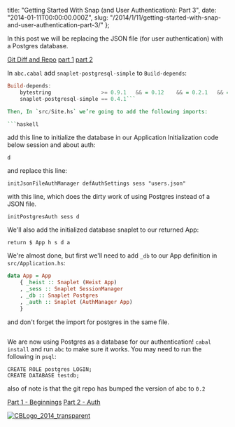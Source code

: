   title:
    "Getting Started With Snap (and User Authentication): Part 3",
  date: "2014-01-11T00:00:00.000Z",
  slug:
    "/2014/1/11/getting-started-with-snap-and-user-authentication-part-3/"
};

In this post we will be replacing the JSON file (for user
authentication) with a Postgres database.

[Git Diff and Repo](https://github.com/ChristopherBiscardi/Getting-Started-with-Snap-and-User-Authentication/commit/72a77abac5d46554e659ddeef0a1abf7074a5c6f)
[part 1](http://www.christopherbiscardi.com/2014/01/07/getting-started-with-snap-and-user-authentication-part-1/)
[part 2](http://www.christopherbiscardi.com/2014/01/10/getting-started-with-snap-and-user-authentication-part-2/)

In `abc.cabal` add `snaplet-postgresql-simple` to
`Build-depends`:

````haskell
Build-depends:
    bytestring                >= 0.9.1   && = 0.12    && = 0.2.1   && = 2       && = 0.11    && = 0.9     && = 0.9     && = 0.9     && = 0.11    && = 1.1     && = 0.1,
    snaplet-postgresql-simple == 0.4.1```

Then, In `src/Site.hs` we’re going to add the following imports:

```haskell
````

add this line to initialize the database in our Application
Initialization code below session and about auth:

```
d
```

and replace this line:

```
initJsonFileAuthManager defAuthSettings sess "users.json"
```

with this line, which does the dirty work of using Postgres
instead of a JSON file.

```
initPostgresAuth sess d
```

We'll also add the initialized database snaplet to our
returned App:

```
return $ App h s d a
```

We're almost done, but first we'll need to add `_db` to our
App definition in `src/Application.hs`:

```haskell
data App = App
    { _heist :: Snaplet (Heist App)
    , _sess :: Snaplet SessionManager
    , _db :: Snaplet Postgres
    , _auth :: Snaplet (AuthManager App)
    }
```

and don't forget the import for postgres in the same file.

```
```

We are now using Postgres as a database for our
authentication! `cabal install` and run `abc` to make sure
it works. You may need to run the following in `psql`:

```psql
CREATE ROLE postgres LOGIN;
CREATE DATABASE testdb;
```

also of note is that the git repo has bumped the version of
abc to `0.2`

[Part 1 - Beginnings](http://www.christopherbiscardi.com/2014/01/07/getting-started-with-snap-and-user-authentication-part-1/)
[Part 2 - Auth](http://www.christopherbiscardi.com/2014/01/10/getting-started-with-snap-and-user-authentication-part-2/)

[![CBLogo_2014_transparent](http://res.cloudinary.com/diqzbm8lz/image/upload/h_300,w_300/v1428611521/CBLogo_2014_transparent_swcmig.png)](http://res.cloudinary.com/diqzbm8lz/image/upload/v1428611521/CBLogo_2014_transparent_swcmig.png)
